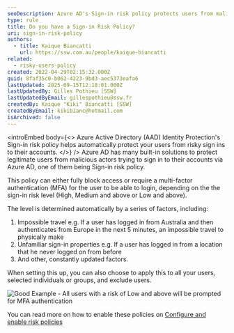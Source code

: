 ```yaml
---
seoDescription: Azure AD's Sign-in risk policy protects users from malicious sign-ins by automatically blocking or requiring MFA based on determined risk levels.
type: rule
title: Do you have a Sign-in Risk Policy?
uri: sign-in-risk-policy
authors:
  - title: Kaique Biancatti
    url: https://ssw.com.au/people/kaique-biancatti
related:
  - risky-users-policy
created: 2022-04-29T02:15:32.000Z
guid: 8faf35c0-b062-4223-9bd3-aec5373eafa6
lastUpdated: 2025-09-15T12:18:01.000Z
lastUpdatedBy: Gilles Pothieu [SSW]
lastUpdatedByEmail: gillespothieu@ssw.fr
createdBy: Kaique "Kiki" Biancatti [SSW]
createdByEmail: kikibianc@hotmail.com
isArchived: false
---
```


<introEmbed
  body={<>
Azure Active Directory (AAD) Identity Protection's Sign-in risk policy helps automatically protect your users from risky sign ins to their accounts.
  </>}
/>
Azure AD has many built-in solutions to protect legitimate users from malicious actors trying to sign in to their accounts via Azure AD, one of them being Sign-in risk policy.

This policy can either fully block access or require a multi-factor authentication (MFA) for the user to be able to login, depending on the the sign-in risk level (High, Medium and above or Low and above).

The level is determined automatically by a series of factors, including:

1. Impossible travel e.g. If a user has logged in from Australia and then authenticates from Europe in the next 5 minutes, an impossible travel to physically make
2. Unfamiliar sign-in properties e.g. If a user has logged in from a location that he never logged on from before
3. And other, constantly updated factors.

When setting this up, you can also choose to apply this to all your users, selected individuals or groups, and exclude users.

![Good Example - All users with a risk of Low and above will be prompted for MFA authentication](/uploads/rules/sign-in-risk-policy/signinrisk.jpg)

You can read more on how to enable these policies on [Configure and enable risk policies](https://docs.microsoft.com/en-us/azure/active-directory/identity-protection/howto-identity-protection-configure-risk-policies?WT.mc_id=ES-MVP-33518)
